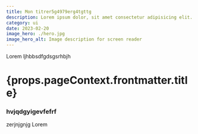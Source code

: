 ```yaml
---
title: Mon titrer5g4979erg4tgttg
description: Lorem ipsum dolor, sit amet consectetur adipisicing elit. Modi blanditiis fuga quidem accusamus eligendi id voluptatem! Numquam labore tempore eos perferendis, consequatur accusamus explicabo, tempora molestias aperiam fuga aliquam sed.
category: ui
date: 2023-02-20
image_hero: ./hero.jpg
image_hero_alt: Image description for screen reader
---
```


Lorem ljhbbsdfgdsgsrhbjh 
# {props.pageContext.frontmatter.title}

### hvjqdgyigevfefrf

zerjnjgnjg Lorem